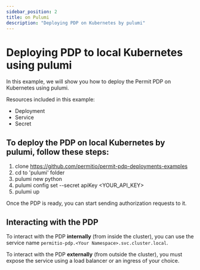 ```yaml
---
sidebar_position: 2
title: on Pulumi
description: "Deploying PDP on Kubernetes by pulumi"
---
```


# Deploying PDP to local Kubernetes using pulumi

In this example, we will show you how to deploy the Permit PDP on Kubernetes using pulumi.

Resources included in this example:

- Deployment
- Service
- Secret

## To deploy the PDP on local Kubernetes by pulumi, follow these steps:

1. clone https://github.com/permitio/permit-pdp-deployments-examples
2. cd to 'pulumi' folder
3. pulumi new python
4. pulumi config set --secret apiKey <YOUR_API_KEY>
5. pulumi up


Once the PDP is ready, you can start sending authorization requests to it.

## Interacting with the PDP

To interact with the PDP **internally** (from inside the cluster), you can use the service name `permitio-pdp.<Your Namespace>.svc.cluster.local`.

To interact with the PDP **externally** (from outside the cluster), you must expose the service using a load balancer or an ingress of your choice.
